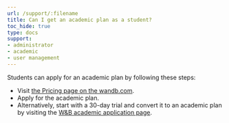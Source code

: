 ```yaml
---
url: /support/:filename
title: Can I get an academic plan as a student?
toc_hide: true
type: docs
support:
- administrator
- academic
- user management
---
```

Students can apply for an academic plan by following these steps:

- Visit [the Pricing page on the wandb.com](https://wandb.ai/site/pricing).
- Apply for the academic plan.
- Alternatively, start with a 30-day trial and convert it to an academic plan by visiting the [W&B academic application page](https://wandb.ai/academic_application).